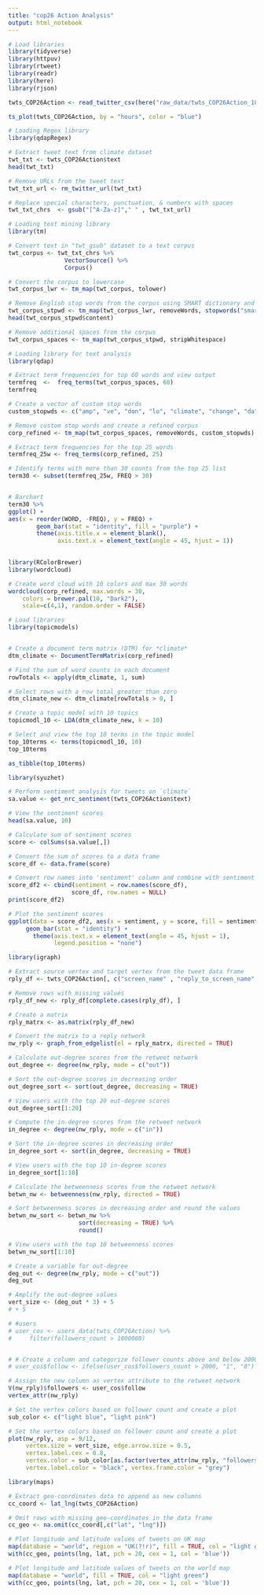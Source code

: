 ```yaml
---
title: "cop26 Action Analysis"
output: html_notebook
---
```


```r
# Load libraries
library(tidyverse)
library(httpuv)
library(rtweet)
library(readr)
library(here)
library(rjson)
```

```r

twts_COP26Action <- read_twitter_csv(here("raw_data/twts_COP26Action_18112020.csv"))

```

```r
ts_plot(twts_COP26Action, by = "hours", color = "blue")
```

```r
# Loading Regex library
library(qdapRegex)

# Extract tweet text from climate dataset
twt_txt <- twts_COP26Action$text
head(twt_txt)

# Remove URLs from the tweet text
twt_txt_url <- rm_twitter_url(twt_txt)

# Replace special characters, punctuation, & numbers with spaces
twt_txt_chrs  <- gsub("[^A-Za-z]"," " , twt_txt_url)

# Loading text mining library
library(tm)

# Convert text in "twt_gsub" dataset to a text corpus
twt_corpus <- twt_txt_chrs %>% 
                VectorSource() %>% 
                Corpus() 

# Convert the corpus to lowercase
twt_corpus_lwr <- tm_map(twt_corpus, tolower) 

# Remove English stop words from the corpus using SMART dictionary and view the corpus
twt_corpus_stpwd <- tm_map(twt_corpus_lwr, removeWords, stopwords("smart"))
head(twt_corpus_stpwd$content)

# Remove additional spaces from the corpus
twt_corpus_spaces <- tm_map(twt_corpus_stpwd, stripWhitespace)

# Loading library for text analysis
library(qdap)

# Extract term frequencies for top 60 words and view output
termfreq  <-  freq_terms(twt_corpus_spaces, 60)
termfreq
```

```r
# Create a vector of custom stop words
custom_stopwds <- c("amp", "ve", "don", "lo", "climate", "change", "da", "cop", "action")

# Remove custom stop words and create a refined corpus
corp_refined <- tm_map(twt_corpus_spaces, removeWords, custom_stopwds) 

# Extract term frequencies for the top 25 words
termfreq_25w <- freq_terms(corp_refined, 25)

# Identify terms with more than 30 counts from the top 25 list
term30 <- subset(termfreq_25w, FREQ > 30)


# Barchart
term30 %>% 
ggplot() +
aes(x = reorder(WORD, -FREQ), y = FREQ) +
		geom_bar(stat = "identity", fill = "purple") + 
        theme(axis.title.x = element_blank(),
              axis.text.x = element_text(angle = 45, hjust = 1))
        
```

```r
library(RColorBrewer)
library(wordcloud)

# Create word cloud with 10 colors and max 30 words
wordcloud(corp_refined, max.words = 30, 
    colors = brewer.pal(10, "Dark2"), 
    scale=c(4,1), random.order = FALSE)
```

```r

# Load libraries
library(topicmodels)


# Create a document term matrix (DTM) for *climate*
dtm_climate <- DocumentTermMatrix(corp_refined)

# Find the sum of word counts in each document
rowTotals <- apply(dtm_climate, 1, sum)

# Select rows with a row total greater than zero
dtm_climate_new <- dtm_climate[rowTotals > 0, ]

# Create a topic model with 10 topics
topicmodl_10 <- LDA(dtm_climate_new, k = 10)

# Select and view the top 10 terms in the topic model
top_10terms <- terms(topicmodl_10, 10)
top_10terms 

as_tibble(top_10terms)

```

```r
library(syuzhet)

# Perform sentiment analysis for tweets on `climate` 
sa.value <- get_nrc_sentiment(twts_COP26Action$text)

# View the sentiment scores
head(sa.value, 10)
```

```r
# Calculate sum of sentiment scores
score <- colSums(sa.value[,])

# Convert the sum of scores to a data frame
score_df <- data.frame(score)

# Convert row names into 'sentiment' column and combine with sentiment scores
score_df2 <- cbind(sentiment = row.names(score_df),  
				  score_df, row.names = NULL)
print(score_df2)

# Plot the sentiment scores
ggplot(data = score_df2, aes(x = sentiment, y = score, fill = sentiment)) +
  	 geom_bar(stat = "identity") +
       theme(axis.text.x = element_text(angle = 45, hjust = 1),
             legend.position = "none")
```

```r
library(igraph)

# Extract source vertex and target vertex from the tweet data frame
rply_df <- twts_COP26Action[, c("screen_name" , "reply_to_screen_name" )]

# Remove rows with missing values
rply_df_new <- rply_df[complete.cases(rply_df), ]

# Create a matrix
rply_matrx <- as.matrix(rply_df_new)

# Convert the matrix to a reply network
nw_rply <- graph_from_edgelist(el = rply_matrx, directed = TRUE)

# Calculate out-degree scores from the retweet network
out_degree <- degree(nw_rply, mode = c("out"))

# Sort the out-degree scores in decreasing order
out_degree_sort <- sort(out_degree, decreasing = TRUE)

# View users with the top 20 out-degree scores
out_degree_sort[1:20]
```

```r
# Compute the in-degree scores from the retweet network
in_degree <- degree(nw_rply, mode = c("in"))

# Sort the in-degree scores in decreasing order
in_degree_sort <- sort(in_degree, decreasing = TRUE)

# View users with the top 10 in-degree scores
in_degree_sort[1:10]
```

```r
# Calculate the betweenness scores from the retweet network
betwn_nw <- betweenness(nw_rply, directed = TRUE)

# Sort betweenness scores in decreasing order and round the values
betwn_nw_sort <- betwn_nw %>%
                    sort(decreasing = TRUE) %>%
                    round()

# View users with the top 10 betweenness scores 
betwn_nw_sort[1:10]
```

```r
# Create a variable for out-degree
deg_out <- degree(nw_rply, mode = c("out"))
deg_out

# Amplify the out-degree values
vert_size <- (deg_out * 3) + 5
# + 5

# #users
# user_cos <- users_data(twts_COP26Action) %>%
#     filter(followers_count > 1000000)


# # Create a column and categorize follower counts above and below 2000
# user_cos$follow <- ifelse(user_cos$followers_count > 2000, "1", "0")

# Assign the new column as vertex attribute to the retweet network
V(nw_rply)$followers <- user_cos$follow
vertex_attr(nw_rply)

# Set the vertex colors based on follower count and create a plot
sub_color <- c("light blue", "light pink")

# Set the vertex colors based on follower count and create a plot
plot(nw_rply, asp = 9/12,
     vertex.size = vert_size, edge.arrow.size = 0.5,
     vertex.label.cex = 0.8,
     vertex.color = sub_color[as.factor(vertex_attr(nw_rply, "followers"))],
     vertex.label.color = "black", vertex.frame.color = "grey")
```

```r

library(maps)

# Extract geo-coordinates data to append as new columns
cc_coord <- lat_lng(twts_COP26Action)

# Omit rows with missing geo-coordinates in the data frame
cc_geo <- na.omit(cc_coord[,c("lat", "lng")])

# Plot longitude and latitude values of tweets on UK map
map(database = "world", region = "UK(?!r)", fill = TRUE, col = "light green")
with(cc_geo, points(lng, lat, pch = 20, cex = 1, col = 'blue'))

# Plot longitude and latitude values of tweets on the world map
map(database = "world", fill = TRUE, col = "light green")
with(cc_geo, points(lng, lat, pch = 20, cex = 1, col = 'blue'))
```

